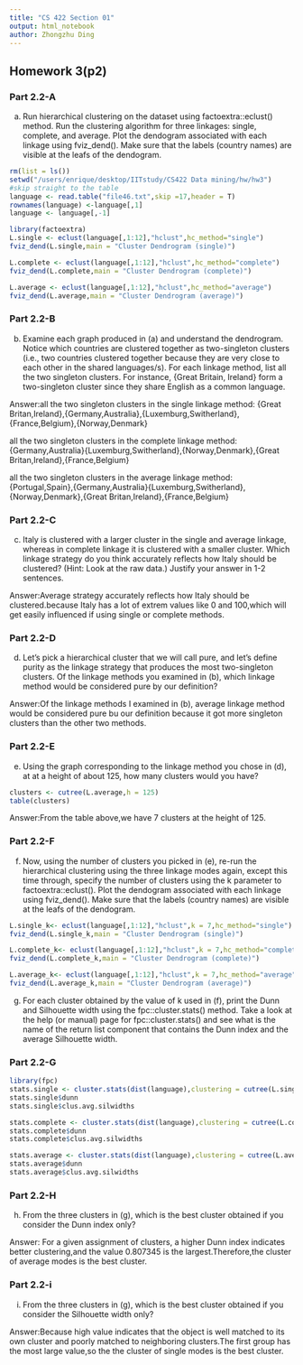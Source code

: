 ```yaml
---
title: "CS 422 Section 01"
output: html_notebook
author: Zhongzhu Ding
---
```


## Homework 3(p2)

### Part 2.2-A
(a) Run hierarchical clustering on the dataset using factoextra::eclust() method. Run the clustering algorithm for three linkages: single, complete, and average. Plot the dendogram associated with each linkage using fviz_dend(). Make sure that the labels (country names) are visible at the leafs of the dendogram.

```r
rm(list = ls())
setwd("/users/enrique/desktop/IITstudy/CS422 Data mining/hw/hw3")
#skip straight to the table
language <- read.table("file46.txt",skip =17,header = T) 
rownames(language) <-language[,1]
language <- language[,-1]
```

```r
library(factoextra)
L.single <- eclust(language[,1:12],"hclust",hc_method="single") 
fviz_dend(L.single,main = "Cluster Dendrogram (single)")

L.complete <- eclust(language[,1:12],"hclust",hc_method="complete") 
fviz_dend(L.complete,main = "Cluster Dendrogram (complete)")

L.average <- eclust(language[,1:12],"hclust",hc_method="average") 
fviz_dend(L.average,main = "Cluster Dendrogram (average)")
```
### Part 2.2-B
(b) Examine each graph produced in (a) and understand the dendrogram. Notice which countries are clustered together as two-singleton clusters (i.e., two countries clustered together because they are very close to each other in the shared languages/s). For each linkage method, list all the two singleton clusters. For instance, {Great Britain, Ireland} form a two-singleton cluster since they share English as a common language.

Answer:all the two singleton clusters in the single linkage method:
{Great Britan,Ireland},{Germany,Australia},{Luxemburg,Switherland},{France,Belgium},{Norway,Denmark}

all the two singleton clusters in the complete linkage method:
{Germany,Australia}{Luxemburg,Switherland},{Norway,Denmark},{Great Britan,Ireland},{France,Belgium}

all the two singleton clusters in the average linkage method:
{Portugal,Spain},{Germany,Australia}{Luxemburg,Switherland},{Norway,Denmark},{Great Britan,Ireland},{France,Belgium}

### Part 2.2-C
(c) Italy is clustered with a larger cluster in the single and average linkage, whereas in complete linkage it is clustered with a smaller cluster. Which linkage strategy do you think accurately reflects how Italy should be clustered? (Hint: Look at the raw data.) Justify your answer in 1-2 sentences.

Answer:Average strategy accurately reflects how Italy should be clustered.because Italy has a lot of extrem values like 0 and 100,which will get easily influenced if using single or complete methods.

### Part 2.2-D
(d) Let’s pick a hierarchical cluster that we will call pure, and let’s define purity as the linkage strategy that produces the most two-singleton clusters. Of the linkage methods you examined in (b), which linkage method would be considered pure by our definition?

Answer:Of the linkage methods I examined in (b), average linkage method would be considered pure bu our definition because it got more singleton clusters than the other two methods.

### Part 2.2-E
(e) Using the graph corresponding to the linkage method you chose in (d), at at a height of about 125, how many clusters would you have?


```r
clusters <- cutree(L.average,h = 125)
table(clusters)
```

Answer:From the table above,we have 7 clusters at the height of 125.

### Part 2.2-F
(f) Now, using the number of clusters you picked in (e), re-run the hierarchical clustering using the three linkage modes again, except this time through, specify the number of clusters using the k parameter to
factoextra::eclust(). Plot the dendogram associated with each linkage using fviz_dend(). Make sure that the labels (country names) are visible at the leafs of the dendogram.


```r
L.single_k<- eclust(language[,1:12],"hclust",k = 7,hc_method="single") 
fviz_dend(L.single_k,main = "Cluster Dendrogram (single)")

L.complete_k<- eclust(language[,1:12],"hclust",k = 7,hc_method="complete") 
fviz_dend(L.complete_k,main = "Cluster Dendrogram (complete)")

L.average_k<- eclust(language[,1:12],"hclust",k = 7,hc_method="average") 
fviz_dend(L.average_k,main = "Cluster Dendrogram (average)")
```

(g) For each cluster obtained by the value of k used in (f), print the Dunn and Silhouette width using the fpc::cluster.stats() method. Take a look at the help (or manual) page for fpc::cluster.stats() and see what is the name of the return list component that contains the Dunn index and the average Silhouette width.

### Part 2.2-G
```r
library(fpc)
stats.single <- cluster.stats(dist(language),clustering = cutree(L.single_k,h=125))
stats.single$dunn
stats.single$clus.avg.silwidths

stats.complete <- cluster.stats(dist(language),clustering = cutree(L.complete_k,h=125))
stats.complete$dunn
stats.complete$clus.avg.silwidths

stats.average <- cluster.stats(dist(language),clustering = cutree(L.average_k,h=125))
stats.average$dunn
stats.average$clus.avg.silwidths
```
### Part 2.2-H
h) From the three clusters in (g), which is the best cluster obtained if you consider the Dunn index only?

Answer: For a given assignment of clusters, a higher Dunn index indicates better clustering,and the value 0.807345 is the largest.Therefore,the cluster of average modes is the best cluster.

### Part 2.2-i
(i) From the three clusters in (g), which is the best cluster obtained if you consider the Silhouette width only?

Answer:Because high value indicates that the object is well matched to its own cluster and poorly matched to neighboring clusters.The first group has the most large value,so the the cluster of single modes is the best cluster.
